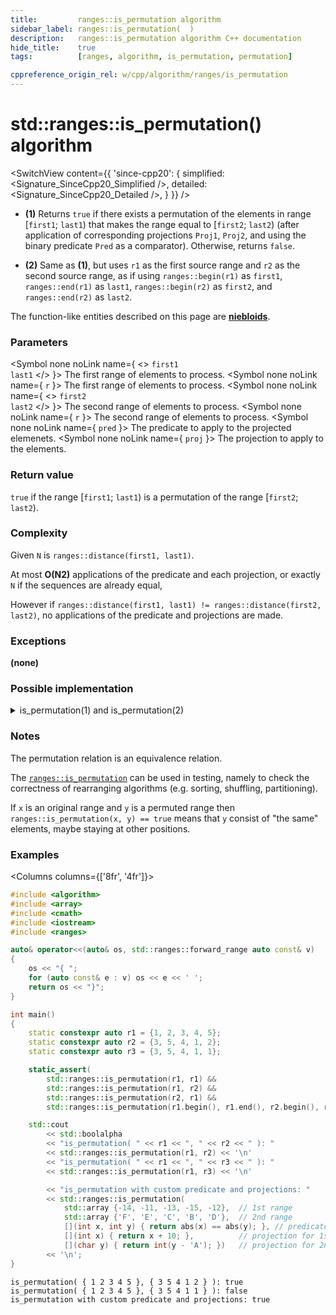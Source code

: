 ```yaml
---
title:         ranges::is_permutation algorithm
sidebar_label: ranges::is_permutation(  )
description:   ranges::is_permutation algorithm C++ documentation
hide_title:    true
tags:          [ranges, algorithm, is_permutation, permutation]

cppreference_origin_rel: w/cpp/algorithm/ranges/is_permutation
---
```



<!----------------- Codes ---------------------->


# std::ranges::is_permutation() algorithm

<SwitchView content={{
	'since-cpp20': {
		simplified:	<Signature_SinceCpp20_Simplified />,
		detailed:	<Signature_SinceCpp20_Detailed />,
	}
}} />

- **(1)** Returns `true` if there exists a permutation of the elements in range [`first1`; `last1`)
  that makes the range equal to [`first2`; `last2`) (after application of corresponding projections `Proj1`, `Proj2`,
  and using the binary predicate `Pred` as a comparator).
  Otherwise, returns `false`.

- **(2)** Same as **(1)**, but uses `r1` as the first source range and `r2` as the second source range, as if using `ranges::begin(r1)` as `first1`, `ranges::end(r1)` as `last1`, `ranges::begin(r2)` as `first2`, and `ranges::end(r2)` as `last2`.

The function-like entities described on this page are [**niebloids**](#).

### Parameters

<SymbolTable>

  <Symbol none noLink name={ <> <code>first1</code> <br/> <code>last1</code> </> }>
    The first range of elements to process.
  </Symbol>
  <Symbol none noLink name={ <code>r</code> }>
    The first range of elements to process.
  </Symbol>
  <Symbol none noLink name={ <> <code>first2</code> <br/> <code>last2</code> </> }>
    The second range of elements to process.
  </Symbol>
  <Symbol none noLink name={ <code>r</code> }>
    The second range of elements to process.
  </Symbol>
  <Symbol none noLink name={ <code>pred</code> }>
    The predicate to apply to the projected elemenets.
  </Symbol>
  <Symbol none noLink name={ <code>proj</code> }>
    The projection to apply to the elements.
  </Symbol>

</SymbolTable>

### Return value

`true` if the range [`first1`; `last1`) is a permutation of the range [`first2`; `last2`).

### Complexity

Given `N` is `ranges::distance(first1, last1)`.

At most **O(N2)** applications of the predicate and each projection, or exactly `N` if the sequences are already equal,

However if `ranges::distance(first1, last1) != ranges::distance(first2, last2)`, no applications of the predicate and projections are made.


### Exceptions

**(none)**

### Possible implementation

<details>
<summary>is_permutation(1) and is_permutation(2)</summary>

```cpp
struct is_permutation_fn
{
    template<std::forward_iterator I1, std::sentinel_for<I1> S1,
             std::forward_iterator I2, std::sentinel_for<I2> S2,
             class Proj1 = std::identity, class Proj2 = std::identity,
             std::indirect_equivalence_relation<std::projected<I1, Proj1>,
                                                std::projected<I2, Proj2>>
                                                    Pred = ranges::equal_to>
    constexpr bool operator()(I1 first1, S1 last1, I2 first2, S2 last2,
                              Pred pred = {}, Proj1 proj1 = {}, Proj2 proj2 = {}) const
    {
        // skip common prefix
        auto ret = std::ranges::mismatch(first1, last1, first2, last2,
                                         std::ref(pred), std::ref(proj1), std::ref(proj2));
        first1 = ret.in1, first2 = ret.in2;

        // iterate over the rest, counting how many times each element
        // from [first1, last1) appears in [first2, last2)
        for (auto i {first1}; i != last1; ++i)
        {
            const auto i_proj {std::invoke(proj1, *i)};
            auto i_cmp = [&]<typename T>(T&& t)
            {
                return std::invoke(pred, i_proj, std::forward<T>(t));
            };

            if (i != ranges::find_if(first1, i, i_cmp, proj1))
                continue; // this *i has been checked

            if (const auto m {ranges::count_if(first2, last2, i_cmp, proj2)};
                m == 0 or m != ranges::count_if(i, last1, i_cmp, proj1))
                return false;
        }
        return true;
    }

    template<ranges::forward_range R1, ranges::forward_range R2,
             class Proj1 = std::identity, class Proj2 = std::identity,
             std::indirect_equivalence_relation<std::projected<ranges::iterator_t<R1>, Proj1>,
                                                std::projected<ranges::iterator_t<R2>, Proj2>>
                                                    Pred = ranges::equal_to>
    constexpr bool operator()(R1&& r1, R2&& r2, Pred pred = {},
                              Proj1 proj1 = {}, Proj2 proj2 = {}) const
    {
    return (*this)(ranges::begin(r1), ranges::end(r1),
                   ranges::begin(r2), ranges::end(r2),
                   std::move(pred), std::move(proj1), std::move(proj2));
    }
};

inline constexpr is_permutation_fn is_permutation {};
```

</details>

### Notes

The permutation relation is an equivalence relation.

The [`ranges::is_permutation`](#) can be used in testing, namely to check the correctness of rearranging algorithms (e.g. sorting, shuffling, partitioning).

If `x` is an original range and `y` is a permuted range then `ranges::is_permutation(x, y) == true` means that `y` consist of "the same" elements, maybe staying at other positions.

### Examples

<Columns columns={['8fr', '4fr']}>
<div>

```cpp title='Main.cpp' showLineNumbers
#include <algorithm>
#include <array>
#include <cmath>
#include <iostream>
#include <ranges>

auto& operator<<(auto& os, std::ranges::forward_range auto const& v)
{
    os << "{ ";
    for (auto const& e : v) os << e << ' ';
    return os << "}";
}

int main()
{
    static constexpr auto r1 = {1, 2, 3, 4, 5};
    static constexpr auto r2 = {3, 5, 4, 1, 2};
    static constexpr auto r3 = {3, 5, 4, 1, 1};

    static_assert(
        std::ranges::is_permutation(r1, r1) &&
        std::ranges::is_permutation(r1, r2) &&
        std::ranges::is_permutation(r2, r1) &&
        std::ranges::is_permutation(r1.begin(), r1.end(), r2.begin(), r2.end()));

    std::cout
        << std::boolalpha
        << "is_permutation( " << r1 << ", " << r2 << " ): "
        << std::ranges::is_permutation(r1, r2) << '\n'
        << "is_permutation( " << r1 << ", " << r3 << " ): "
        << std::ranges::is_permutation(r1, r3) << '\n'

        << "is_permutation with custom predicate and projections: "
        << std::ranges::is_permutation(
            std::array {-14, -11, -13, -15, -12},  // 1st range
            std::array {'F', 'E', 'C', 'B', 'D'},  // 2nd range
            [](int x, int y) { return abs(x) == abs(y); }, // predicate
            [](int x) { return x + 10; },          // projection for 1st range
            [](char y) { return int(y - 'A'); })   // projection for 2nd range
        << '\n';
}
```

</div>
<div>

```plaintext title="Possible Output"
is_permutation( { 1 2 3 4 5 }, { 3 5 4 1 2 } ): true
is_permutation( { 1 2 3 4 5 }, { 3 5 4 1 1 } ): false
is_permutation with custom predicate and projections: true
```

</div>
</Columns>
